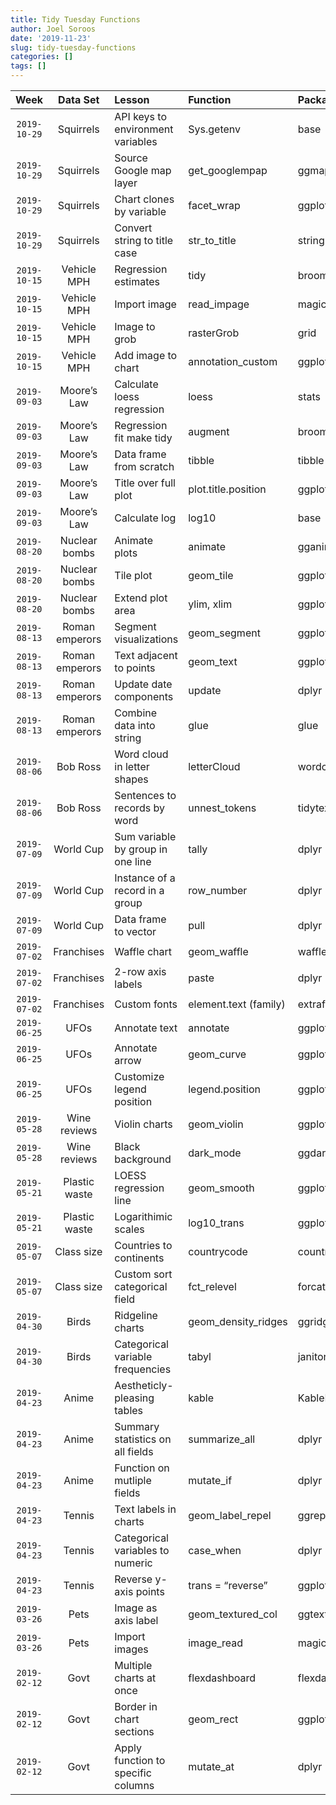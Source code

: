 ```yaml
---
title: Tidy Tuesday Functions
author: Joel Soroos
date: '2019-11-23'
slug: tidy-tuesday-functions
categories: []
tags: []
---
```



| Week | Data Set | Lesson | Function | Package 
| :---: | :---: | :--- | :--- | :--- |
|`2019-10-29`| Squirrels | API keys to environment variables | Sys.getenv | base |
|`2019-10-29`| Squirrels | Source Google map layer | get_googlempap | ggmap |
|`2019-10-29`| Squirrels | Chart clones by variable | facet_wrap | ggplot2 |
|`2019-10-29`| Squirrels | Convert string to title case | str_to_title | stringr |
|`2019-10-15`| Vehicle MPH | Regression estimates | tidy | broom |
|`2019-10-15`| Vehicle MPH | Import image | read_impage | magick |
|`2019-10-15`| Vehicle MPH | Image to grob | rasterGrob | grid |
|`2019-10-15`| Vehicle MPH | Add image to chart | annotation_custom | ggplot2 |
|`2019-09-03`| Moore's Law | Calculate loess regression | loess | stats |
|`2019-09-03`| Moore's Law | Regression fit make tidy | augment | broom |
|`2019-09-03`| Moore's Law | Data frame from scratch | tibble | tibble |
|`2019-09-03`| Moore's Law | Title over full plot | plot.title.position | ggplot |
|`2019-09-03`| Moore's Law | Calculate log | log10 | base |
|`2019-08-20`| Nuclear bombs | Animate plots | animate | gganimate |
|`2019-08-20`| Nuclear bombs | Tile plot | geom_tile | ggplot |
|`2019-08-20`| Nuclear bombs | Extend plot area | ylim, xlim | ggplot |
|`2019-08-13`| Roman emperors | Segment visualizations | geom_segment | ggplot2 |
|`2019-08-13`| Roman emperors | Text adjacent to points | geom_text | ggplot2 |
|`2019-08-13`| Roman emperors | Update date components | update | dplyr |
|`2019-08-13`| Roman emperors | Combine data into string | glue | glue |
|`2019-08-06`| Bob Ross | Word cloud in letter shapes | letterCloud | wordcloud2 |
|`2019-08-06`| Bob Ross | Sentences to records by word | unnest_tokens | tidytext |
|`2019-07-09`| World Cup | Sum variable by group in one line | tally | dplyr |
|`2019-07-09`| World Cup | Instance of a record in a group | row_number | dplyr |
|`2019-07-09`| World Cup | Data frame to vector | pull | dplyr |
|`2019-07-02`| Franchises | Waffle chart | geom_waffle | waffle |
|`2019-07-02`| Franchises | 2-row axis labels | paste | dplyr |
|`2019-07-02`| Franchises | Custom fonts | element.text (family) | extrafont |
|`2019-06-25`| UFOs | Annotate text | annotate | ggplot2 |
|`2019-06-25`| UFOs | Annotate arrow | geom_curve | ggplot2 |
|`2019-06-25`| UFOs | Customize legend position | legend.position | ggplot2 |
|`2019-05-28`| Wine reviews | Violin charts | geom_violin | ggplot2 |
|`2019-05-28`| Wine reviews | Black background | dark_mode | ggdark |
|`2019-05-21`| Plastic waste | LOESS regression line | geom_smooth | ggplot2 |
|`2019-05-21`| Plastic waste | Logarithimic scales | log10_trans | ggplot2 |
|`2019-05-07`| Class size | Countries to continents | countrycode | countrycode |
|`2019-05-07`| Class size | Custom sort categorical field | fct_relevel | forcats |
|`2019-04-30`| Birds | Ridgeline charts | geom_density_ridges | ggridges |
|`2019-04-30`| Birds | Categorical variable frequencies | tabyl | janitor |
|`2019-04-23`| Anime | Aestheticly-pleasing tables | kable | KableExtra |
|`2019-04-23`| Anime | Summary statistics on all fields | summarize_all | dplyr |
|`2019-04-23`| Anime | Function on mutliple fields | mutate_if | dplyr |
|`2019-04-23`| Tennis | Text labels in charts | geom_label_repel | ggrepel |
|`2019-04-23`| Tennis | Categorical variables to numeric | case_when | dplyr |
|`2019-04-23`| Tennis | Reverse y-axis points | trans = "reverse" | ggplot2 |
|`2019-03-26`| Pets | Image as axis label | geom_textured_col | ggtextures |
|`2019-03-26`| Pets | Import images | image_read | magick |
|`2019-02-12`| Govt | Multiple charts at once | flexdashboard | flexdashboard |
|`2019-02-12`| Govt | Border in chart sections | geom_rect | ggplot2 |
|`2019-02-12`| Govt | Apply function to specific columns | mutate_at | dplyr |
